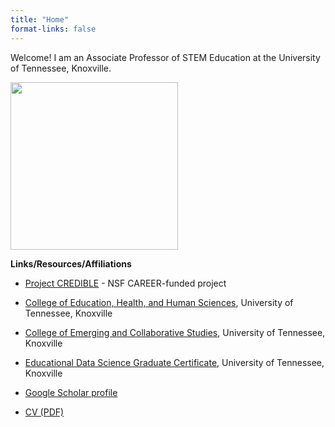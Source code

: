 ```yaml
---
title: "Home"
format-links: false
---
```


Welcome! I am an Associate Professor of STEM Education at the University of Tennessee, Knoxville.

![](images/rosenberg-headshot-small-3.jpeg){fig-alt="headshot of Joshua Rosenberg" fig-align="center" width="268"}

**Links/Resources/Affiliations**

-   [Project CREDIBLE](https://projectcredible.com/) - NSF CAREER-funded project

-   [College of Education, Health, and Human Sciences](https://cehhs.utk.edu/), University of Tennessee, Knoxville

-   [College of Emerging and Collaborative Studies](https://cecs.utk.edu/), University of Tennessee, Knoxville

-   [Educational Data Science Graduate Certificate](https://volsonline.utk.edu/programs-degrees/educational-data-science-gc/), University of Tennessee, Knoxville

-   [Google Scholar profile](https://scholar.google.com/citations?user=nxVowRQAAAAJ&hl=en&oi=ao)

-   [CV (PDF)](https://joshuamrosenberg.com/vita.pdf)
